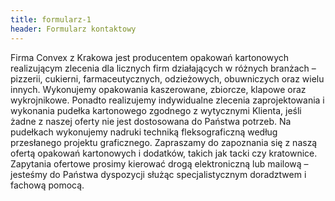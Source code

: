 ```yaml
---
title: formularz-1
header: Formularz kontaktowy
---
```


Firma Convex z Krakowa jest producentem opakowań kartonowych realizującym zlecenia dla licznych firm działających w różnych branżach – pizzerii, cukierni, farmaceutycznych, odzieżowych, obuwniczych oraz wielu innych. Wykonujemy opakowania kaszerowane, zbiorcze, klapowe oraz wykrojnikowe. Ponadto realizujemy indywidualne zlecenia zaprojektowania i wykonania pudełka kartonowego zgodnego z wytycznymi Klienta, jeśli żadne z naszej oferty nie jest dostosowana do Państwa potrzeb. Na pudełkach wykonujemy nadruki techniką fleksograficzną według przesłanego projektu graficznego. Zapraszamy do zapoznania się z naszą ofertą opakowań kartonowych i dodatków, takich jak tacki czy kratownice. Zapytania ofertowe prosimy kierować drogą elektroniczną lub mailową – jesteśmy do Państwa dyspozycji służąc specjalistycznym doradztwem i fachową pomocą.
